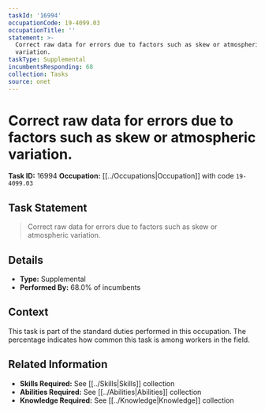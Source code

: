 ```yaml
---
taskId: '16994'
occupationCode: 19-4099.03
occupationTitle: ''
statement: >-
  Correct raw data for errors due to factors such as skew or atmospheric
  variation.
taskType: Supplemental
incumbentsResponding: 68
collection: Tasks
source: onet
---
```

# Correct raw data for errors due to factors such as skew or atmospheric variation.

**Task ID:** 16994
**Occupation:** [[../Occupations|Occupation]] with code `19-4099.03`

## Task Statement

> Correct raw data for errors due to factors such as skew or atmospheric variation.

## Details

- **Type:** Supplemental
- **Performed By:** 68.0% of incumbents

## Context

This task is part of the standard duties performed in this occupation. The percentage indicates how common this task is among workers in the field.

## Related Information

- **Skills Required:** See [[../Skills|Skills]] collection
- **Abilities Required:** See [[../Abilities|Abilities]] collection
- **Knowledge Required:** See [[../Knowledge|Knowledge]] collection
